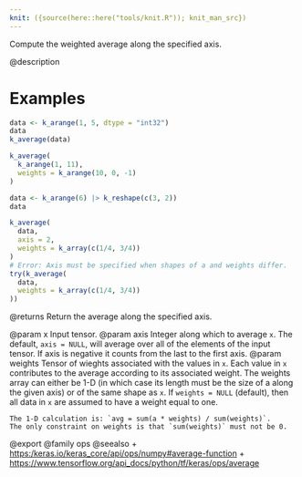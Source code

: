 ```yaml
---
knit: ({source(here::here("tools/knit.R")); knit_man_src})
---
```

Compute the weighted average along the specified axis.

@description

# Examples
```r
data <- k_arange(1, 5, dtype = "int32")
data
k_average(data)

k_average(
  k_arange(1, 11),
  weights = k_arange(10, 0, -1)
)

data <- k_arange(6) |> k_reshape(c(3, 2))
data

k_average(
  data,
  axis = 2,
  weights = k_array(c(1/4, 3/4))
)
# Error: Axis must be specified when shapes of a and weights differ.
try(k_average(
  data,
  weights = k_array(c(1/4, 3/4))
))
```

@returns
Return the average along the specified axis.

@param x Input tensor.
@param axis Integer along which to average `x`. The default, `axis = NULL`,
    will average over all of the elements of the input tensor. If axis
    is negative it counts from the last to the first axis.
@param weights Tensor of wieghts associated with the values in `x`. Each
    value in `x` contributes to the average according to its
    associated weight. The weights array can either be 1-D (in which
    case its length must be the size of a along the given axis) or of
    the same shape as `x`. If `weights = NULL` (default), then all data
    in `x` are assumed to have a weight equal to one.

    The 1-D calculation is: `avg = sum(a * weights) / sum(weights)`.
    The only constraint on weights is that `sum(weights)` must not be 0.

@export
@family ops
@seealso
+ <https:/keras.io/keras_core/api/ops/numpy#average-function>
+ <https://www.tensorflow.org/api_docs/python/tf/keras/ops/average>
